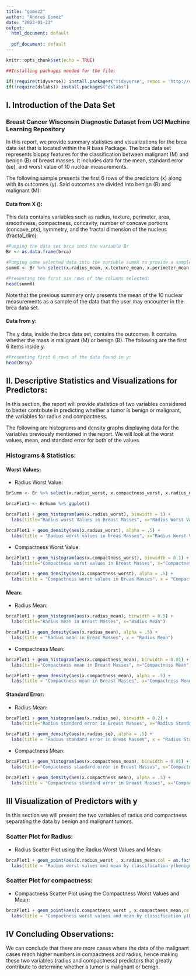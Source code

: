 ```yaml
---
title: "gomez2"
author: "Andres Gomez"
date: "2023-01-23"
output:
  html_document: default
    
  pdf_document: default
---
```


```r
knitr::opts_chunk$set(echo = TRUE)
```

```r
##Installing packages needed for the file:

if(!require(tidyverse)) install.packages("tidyverse", repos = "http://cran.us.r-project.org") # We need this for read_csv as well
if(!require(dslabs)) install.packages("dslabs")
```

## I. Introduction of the Data Set

### Breast Cancer Wisconsin Diagnostic Dataset from UCI Machine Learning Repository

In this report, we provide summary statistics and visualizations for the brca data set that is located within the R base Package. The brca data set represents biopsy features for the classification between malignant (M) and benign (B) of breast masses. It includes data for the mean, standard error (se), and worst value of 10 nuclear measurements. 

The following sample presents the first 6 rows of the predictors (x) along with its outcomes (y). Said outcomes are divided into benign (B) and malignant (M):

#### Data from X ():
This data contains variables such as radius, texture, perimeter, area, smoothness, compactness, concavity, number of concave portions (concave_pts), symmetry, and the fractal dimension of the nucleus (fractal_dim):


```r
#Pumping the data set brca into the variable Br
Br <- as.data.frame(brca)

#Pumping some selected data into the variable summX to provide a sample of the data found in the brca:
summX <- Br %>% select(x.radius_mean, x.texture_mean, x.perimeter_mean, x.area_mean, x.smoothness_mean, x.compactness_mean, x.concavity_mean, x.concave_pts_mean, x.symmetry_mean, x.fractal_dim_mean)

#Presenting the first six rows of the columns selected:
head(summX)
```
Note that the previous summary only presents the mean of the 10 nuclear measurements as a sample of the data that the user may encounter in the brca data set.



#### Data from y:

The y data, inside the brca data set, contains the outcomes. It contains whether the mass is malignant (M) or benign (B). The following are the first 6 items inside y.

```r
#Presenting first 6 rows of the data found in y:
head(Br$y)
```

## II. Descriptive Statistics and Visualizations for Predictors:

In this section, the report will provide statistics of two variables considered to better contribute in predicting whether a tumor is benign or malignant, the variables for radius and compactness.

The following are histograms and density graphs displaying data for the variables previously mentioned in the report. We will look at the worst values, mean, and standard error for both of the values.


### Histograms & Statistics:

#### Worst Values:

* Radius Worst Value:

```r

BrSumm <- Br %>% select(x.radius_worst, x.compactness_worst, x.radius_mean, x.compactness_mean, x.radius_se, x.compactness_se, y)

brcaPlot1 <- BrSumm %>% ggplot()

brcaPlot1 + geom_histogram(aes(x.radius_worst), binwidth = 1) +
  labs(title="Radius worst Values in Breast Masses", x="Radius Worst Values")

brcaPlot1 + geom_density(aes(x.radius_worst), alpha = .5) +
  labs(title = "Radius worst values in Breas Masses", x="Radius Worst Values")
```

* Compactness Worst Value:

```r
brcaPlot1 + geom_histogram(aes(x.compactness_worst), binwidth = 0.1) +
  labs(title="Compactness worst values in Breast Masses", x="Compactness Worst Values")

brcaPlot1 + geom_density(aes(x.compactness_worst), alpha = .5) +
  labs(title = "Compactness worst values in Breas Masses", x = "Compactness Worst Values")

```

#### Mean:

* Radius Mean:

```r
brcaPlot1 + geom_histogram(aes(x.radius_mean), binwidth = 0.5) +
  labs(title="Radius mean in Breast Masses", x="Radius Mean")

brcaPlot1 + geom_density(aes(x.radius_mean), alpha = .5) +
  labs(title = "Radius mean in Breas Masses", x = "Radius Mean")
```

* Compactness Mean: 

``` r
brcaPlot1 + geom_histogram(aes(x.compactness_mean), binwidth = 0.01) +
  labs(title="Compactness mean in Breast Masses", x="Compactness Mean")

brcaPlot1 + geom_density(aes(x.compactness_mean), alpha = .5) +
  labs(title = "Compactness mean in Breast Masses", x="Compactness Mean")
```
#### Standard Error:

* Radius Mean:

```r
brcaPlot1 + geom_histogram(aes(x.radius_se), binwidth = 0.2) +
  labs(title="Radius standard error in Breast Masses", x="Radius Standard Error")

brcaPlot1 + geom_density(aes(x.radius_se), alpha = .5) +
  labs(title = "Radius standard error in Breas Masses", x = "Radius Standard Error")
```

* Compactness Mean: 

``` r
brcaPlot1 + geom_histogram(aes(x.compactness_mean), binwidth = 0.01) +
  labs(title="Compactness standard error in Breast Masses", x="Compactness Standard Error")

brcaPlot1 + geom_density(aes(x.compactness_mean), alpha = .5) +
  labs(title = "Compactness standard error in Breast Masses", x="Compactness Standard Error")
```

## III Visualization of Predictors with y

In this section we will present the two variables of radius and compactness separating the data by benign and malignant tumors.


### Scatter Plot for Radius:

* Radius Scatter Plot using the Radius Worst Values and Mean:

```r
brcaPlot1 + geom_point(aes(x.radius_worst , x.radius_mean,col = as.factor(y)),size = 3) +
  labs(title = "Radius worst values and mean by classification y(benign or malignant).",x="Radius Worst Values",  y="Radius Mean")
```

### Scatter Plot for compactness:

* Compactness Scatter Plot using the Compactness Worst Values and Mean:

```r
brcaPlot1 + geom_point(aes(x.compactness_worst , x.compactness_mean,col = as.factor(y)),size = 3) +
  labs(title = "Compactness worst values and mean by classification y(benign or malignant).",x="Compactness Worst Values",  y="Compactness Mean")
```

## IV Concluding Observations:

We can conclude that there are more cases where the data of the malignant cases reach higher numbers in compactness and radius, hence making these two variables (radius and compactness) predictors that greatly contribute to determine whether a tumor is malignant or benign.
